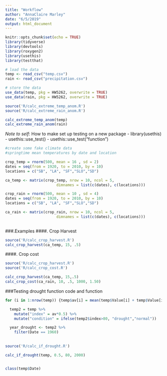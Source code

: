 ```yaml
---
title: "Workflow"
author: "AnnaClaire Marley"
date: "6/5/2019"
output: html_document
---
```


```r
knitr::opts_chunk$set(echo = TRUE)
library(tidyverse)
library(devtools)
library(roxygen2)
library(usethis)
library(testthat)
```

```r
# load the data
temp <- read_csv("temp.csv")
rain <- read_csv("precipitation.csv")

```

```r
# store the data
use_data(temp, pkg = HW5262, overwrite = TRUE)
use_data(rain, pkg = HW5262, overwrite = TRUE)

```

```r
source('R/calc_extreme_temp_anom.R')
source('R/calc_extreme_rain_anom.R')

calc_extreme_temp_anom(temp)
calc_extreme_rain_anom(rain)
```

*Note to self*: How to make set up testing on a new package
- library(usethis)
- usethis::use_test()
- usethis::use_test("function")


```r

#create some fake climate data
#springtime mean temperatures by date and location

crop_temp = rnorm(500, mean = 16 , sd = 2)
dates = seq(from = 1920, to = 2010, by = 10)
locations = c("SB", "LA", "SF","SLO","SD")

ca_temp <- matrix(crop_temp, nrow = 10, ncol = 5,
                       dimnames = list(c(dates), c(locations)))

crop_rain = rnorm(500, mean = 10 , sd = 4)
dates = seq(from = 1920, to = 2010, by = 10)
locations = c("SB", "LA", "SF","SLO","SD")

ca_rain <- matrix(crop_rain, nrow = 10, ncol = 5,
                       dimnames = list(c(dates), c(locations)))
 


```

###.Examples
####. Crop Harvest
```r
source('R/calc_crop_harvest.R')
calc_crop_harvest(ca_temp, 15, .5)

```



####. Crop cost

```r
source('R/calc_crop_harvest.R')
source('R/calc_crop_cost.R')

calc_crop_harvest(ca_temp, 15,.5)
calc_crop_cost(ca_rain, 10, .5, 1000, 1.50)

```
###Testing drought function code and function 

```r

for (i in 1:nrow(temp)) {temp$av[i] = mean(temp$Value[i] + temp$Value[i-1] + temp$Value[i+1])}

  temp2 = temp %>%
    mutate("index" = av*0.5) %>%
    mutate("condition" = ifelse(temp2$index>80, "drought","normal"))

  year_drought <- temp2 %>% 
    filter(Date == 1960)
  
  
source('R/calc_if_drought.R')

calc_if_drought(temp, 0.5, 80, 2000)


class(temp$Date)
```

